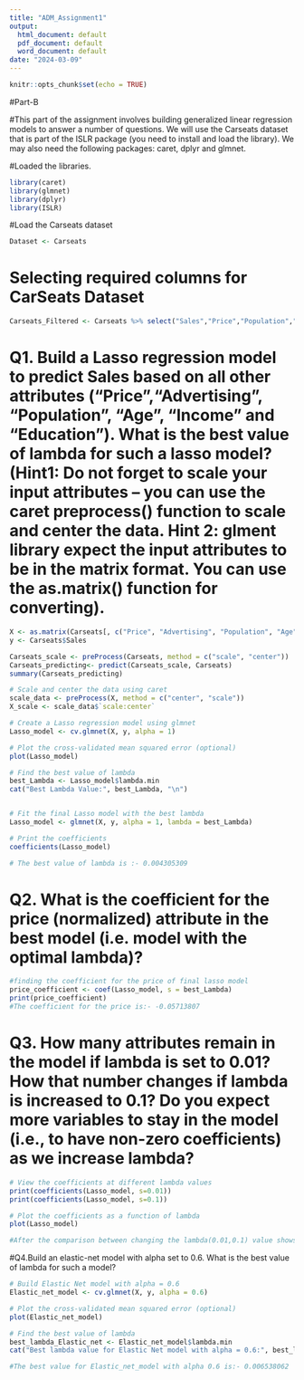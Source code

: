 ---
title: "ADM_Assignment1"
output:
  html_document: default
  pdf_document: default
  word_document: default
date: "2024-03-09"
---

```{r setup, include=FALSE}
knitr::opts_chunk$set(echo = TRUE)
```

#Part-B

#This part of the assignment involves building generalized linear regression models to answer a number of questions. We will use the Carseats dataset that is part of the ISLR package (you need to install and load the library). We may also need the following packages: caret, dplyr and glmnet.

#Loaded the libraries.

```{r}
library(caret)
library(glmnet)
library(dplyr)
library(ISLR)
```

#Load the Carseats dataset
```{r}
Dataset <- Carseats
```

# Selecting required columns for CarSeats Dataset
```{r}
Carseats_Filtered <- Carseats %>% select("Sales","Price","Population","Age","Advertising","Income","Education")
```

# Q1.  Build a Lasso regression model to predict Sales based on all other attributes ("Price","Advertising", "Population", "Age", "Income" and "Education"). What is the best value of lambda for such a lasso model? (Hint1: Do not forget to scale your input attributes – you can use the caret preprocess() function to scale and center the data. Hint 2: glment library expect the input attributes to be in the matrix format. You can use the as.matrix() function for converting).
```{r}
X <- as.matrix(Carseats[, c("Price", "Advertising", "Population", "Age", "Income", "Education")])
y <- Carseats$Sales

Carseats_scale <- preProcess(Carseats, method = c("scale", "center"))
Carseats_predicting<- predict(Carseats_scale, Carseats)
summary(Carseats_predicting)

# Scale and center the data using caret
scale_data <- preProcess(X, method = c("center", "scale"))
X_scale <- scale_data$`scale:center`

# Create a Lasso regression model using glmnet
Lasso_model <- cv.glmnet(X, y, alpha = 1)

# Plot the cross-validated mean squared error (optional)
plot(Lasso_model)

# Find the best value of lambda
best_Lambda <- Lasso_model$lambda.min
cat("Best Lambda Value:", best_Lambda, "\n")


# Fit the final Lasso model with the best lambda
Lasso_model <- glmnet(X, y, alpha = 1, lambda = best_Lambda)

# Print the coefficients
coefficients(Lasso_model)

# The best value of lambda is :- 0.004305309
```

# Q2. What is the coefficient for the price (normalized) attribute in the best model (i.e. model with the optimal lambda)?
```{r}
#finding the coefficient for the price of final lasso model
price_coefficient <- coef(Lasso_model, s = best_Lambda)
print(price_coefficient)
#The coefficient for the price is:- -0.05713807
```
# Q3. How many attributes remain in the model if lambda is set to 0.01? How that number changes if lambda is increased to 0.1? Do you expect more variables to stay in the model (i.e., to have non-zero coefficients) as we increase lambda?
```{r}
# View the coefficients at different lambda values
print(coefficients(Lasso_model, s=0.01))
print(coefficients(Lasso_model, s=0.1))

# Plot the coefficients as a function of lambda
plot(Lasso_model)

#After the comparison between changing the lambda(0.01,0.1) value shows that all the attributes remains constant  in the model, even after changing the lambda values.
```

#Q4.Build an elastic-net model with alpha set to 0.6. What is the best value of lambda for such a model?
```{r}
# Build Elastic Net model with alpha = 0.6
Elastic_net_model <- cv.glmnet(X, y, alpha = 0.6)

# Plot the cross-validated mean squared error (optional)
plot(Elastic_net_model)

# Find the best value of lambda
best_lambda_Elastic_net <- Elastic_net_model$lambda.min
cat("Best lambda value for Elastic Net model with alpha = 0.6:", best_lambda_Elastic_net, "\n")

#The best value for Elastic_net_model with alpha 0.6 is:- 0.006538062

```